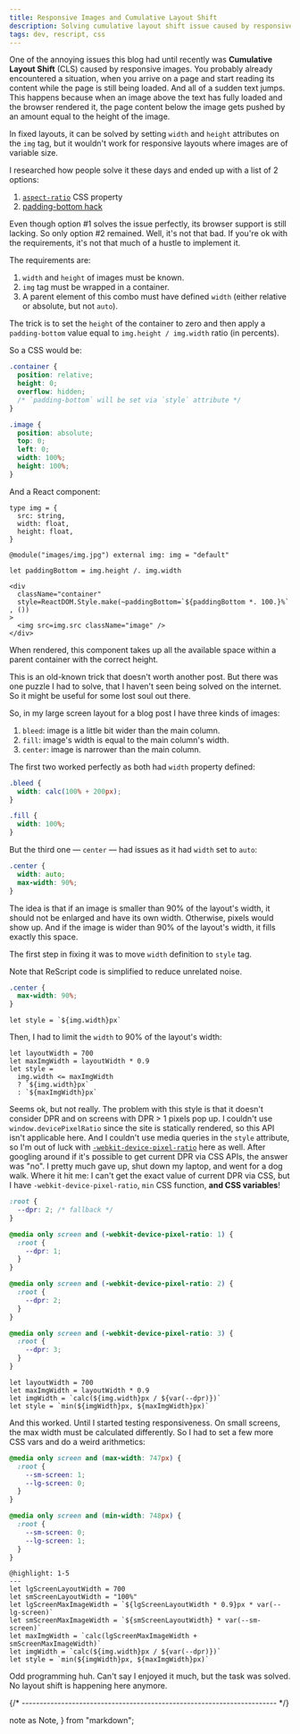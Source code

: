 ```yaml
---
title: Responsive Images and Cumulative Layout Shift
description: Solving cumulative layout shift issue caused by responsive images in layouts.
tags: dev, rescript, css
---
```


One of the annoying issues this blog had until recently was **Cumulative Layout Shift** (CLS) caused by responsive images. You probably already encountered a situation, when you arrive on a page and start reading its content while the page is still being loaded. And all of a sudden text jumps. This happens because when an image above the text has fully loaded and the browser rendered it, the page content below the image gets pushed by an amount equal to the height of the image.

In fixed layouts, it can be solved by setting `width` and `height` attributes on the `img` tag, but it wouldn't work for responsive layouts where images are of variable size.

I researched how people solve it these days and ended up with a list of 2 options:
1. [`aspect-ratio`](https://developer.mozilla.org/en-US/docs/Web/CSS/aspect-ratio) CSS property
1. [padding-bottom hack](https://alistapart.com/article/creating-intrinsic-ratios-for-video/)

Even though option #1 solves the issue perfectly, its browser support is still lacking. So only option #2 remained. Well, it's not that bad. If you're ok with the requirements, it's not that much of a hustle to implement it.

The requirements are:
1. `width` and `height` of images must be known.
1. `img` tag must be wrapped in a container.
1. A parent element of this combo must have defined `width` (either relative or absolute, but not `auto`).

The trick is to set the `height` of the container to zero and then apply a `padding-bottom` value equal to `img.height / img.width` ratio (in percents).

So a CSS would be:

```css
.container {
  position: relative;
  height: 0;
  overflow: hidden;
  /* `padding-bottom` will be set via `style` attribute */
}

.image {
  position: absolute;
  top: 0;
  left: 0;
  width: 100%;
  height: 100%;
}
```

And a React component:

```rescript
type img = {
  src: string,
  width: float,
  height: float,
}

@module("images/img.jpg") external img: img = "default"

let paddingBottom = img.height /. img.width

<div
  className="container"
  style=ReactDOM.Style.make(~paddingBottom=`${paddingBottom *. 100.}%` , ())
>
  <img src=img.src className="image" />
</div>
```

When rendered, this component takes up all the available space within a parent container with the correct height.

This is an old-known trick that doesn't worth another post. But there was one puzzle I had to solve, that I haven't seen being solved on the internet. So it might be useful for some lost soul out there.

So, in my large screen layout for a blog post I have three kinds of images:
1. `bleed`: image is a little bit wider than the main column.
1. `fill`: image's width is equal to the main column's width.
1. `center`: image is narrower than the main column.

The first two worked perfectly as both had `width` property defined:

```css
.bleed {
  width: calc(100% + 200px);
}

.fill {
  width: 100%;
}
```

But the third one — `center` — had issues as it had `width` set to `auto`:

```css
.center {
  width: auto;
  max-width: 90%;
}
```

The idea is that if an image is smaller than 90% of the layout's width, it should not be enlarged and have its own width. Otherwise, pixels would show up. And if the image is wider than 90% of the layout's width, it fills exactly this space.

The first step in fixing it was to move `width` definition to `style` tag.

<Note> Note that ReScript code is simplified to reduce unrelated noise. </Note>

```css
.center {
  max-width: 90%;
}
```

```rescript
let style = `${img.width}px`
```

Then, I had to limit the `width` to 90% of the layout's width:

```rescript
let layoutWidth = 700
let maxImgWidth = layoutWidth * 0.9
let style =
  img.width <= maxImgWidth
  ? `${img.width}px`
  : `${maxImgWidth}px`
```

Seems ok, but not really. The problem with this style is that it doesn't consider DPR and on screens with DPR > 1 pixels pop up. I couldn't use `window.devicePixelRatio` since the site is statically rendered, so this API isn't applicable here. And I couldn't use media queries in the `style` attribute, so I'm out of luck with [`-webkit-device-pixel-ratio`](https://developer.mozilla.org/en-US/docs/Web/CSS/@media/-webkit-device-pixel-ratio) here as well. After googling around if it's possible to get current DPR via CSS APIs, the answer was "no". I pretty much gave up, shut down my laptop, and went for a dog walk. Where it hit me: I can't get the exact value of current DPR via CSS, but I have `-webkit-device-pixel-ratio`, `min` CSS function, **and CSS variables**!

```css
:root {
  --dpr: 2; /* fallback */
}

@media only screen and (-webkit-device-pixel-ratio: 1) {
  :root {
    --dpr: 1;
  }
}

@media only screen and (-webkit-device-pixel-ratio: 2) {
  :root {
    --dpr: 2;
  }
}

@media only screen and (-webkit-device-pixel-ratio: 3) {
  :root {
    --dpr: 3;
  }
}
```

```rescript
let layoutWidth = 700
let maxImgWidth = layoutWidth * 0.9
let imgWidth = `calc(${img.width}px / ${var(--dpr)})`
let style = `min(${imgWidth}px, ${maxImgWidth}px)`
```

And this worked. Until I started testing responsiveness. On small screens, the max width must be calculated differently. So I had to set a few more CSS vars and do a weird arithmetics:

```css
@media only screen and (max-width: 747px) {
  :root {
    --sm-screen: 1;
    --lg-screen: 0;
  }
}

@media only screen and (min-width: 748px) {
  :root {
    --sm-screen: 0;
    --lg-screen: 1;
  }
}
```

```rescript
@highlight: 1-5
---
let lgScreenLayoutWidth = 700
let smScreenLayoutWidth = "100%"
let lgScreenMaxImageWidth = `${lgScreenLayoutWidth * 0.9}px * var(--lg-screen)`
let smScreenMaxImageWidth = `${smScreenLayoutWidth} * var(--sm-screen)`
let maxImgWidth = `calc(lgScreenMaxImageWidth + smScreenMaxImageWidth)`
let imgWidth = `calc(${img.width}px / ${var(--dpr)})`
let style = `min(${imgWidth}px, ${maxImgWidth}px)`
```

Odd programming huh. Can't say I enjoyed it much, but the task was solved. No layout shift is happening here anymore.


{/* ----------------------------------------------------------------------- */}

  note as Note,
} from "markdown";
